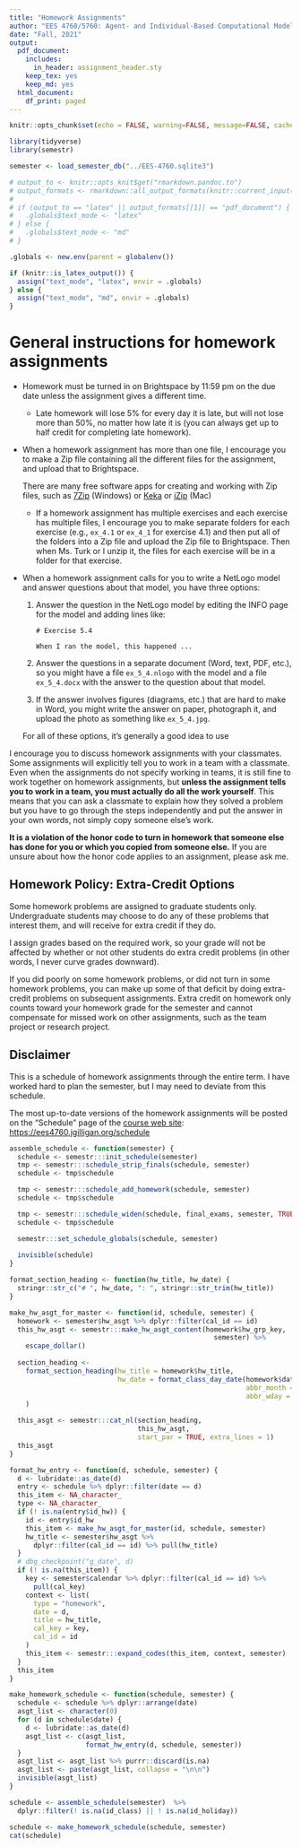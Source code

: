 ```yaml
---
title: "Homework Assignments"
author: "EES 4760/5760: Agent- and Individual-Based Computational Modeling"
date: "Fall, 2021"
output:
  pdf_document: 
    includes:
      in_header: assignment_header.sty
    keep_tex: yes
    keep_md: yes
  html_document:
    df_print: paged
---
```

```r
knitr::opts_chunk$set(echo = FALSE, warning=FALSE, message=FALSE, cache=FALSE)
```
```r
library(tidyverse)
library(semestr)

semester <- load_semester_db("../EES-4760.sqlite3")

# output_to <- knitr::opts_knit$get("rmarkdown.pandoc.to")
# output_formats <- rmarkdown::all_output_formats(knitr::current_input())
# 
# if (output_to == "latex" || output_formats[[1]] == "pdf_document") {
#   .globals$text_mode <- "latex"
# } else {
#   .globals$text_mode <- "md"
# }

.globals <- new.env(parent = globalenv())

if (knitr::is_latex_output()) {
  assign("text_mode", "latex", envir = .globals)
} else {
  assign("text_mode", "md", envir = .globals)
}


```

# General instructions for homework assignments


* Homework must be turned in on Brightspace by 11:59 pm on the 
  due date unless the assignment gives a different time. 
  * Late homework will lose 5% for every day it is late, but will not lose
    more than 50%, no matter how late it is (you can always get up to half
    credit for completing late homework).
* When a homework assignment has more than one file, I encourage you to 
  make a Zip file containing all the different files for the assignment, 
  and upload that to Brightspace.
  
  There are many free software apps for creating and working with Zip files, 
  such as [7Zip](https://www.7-zip.org/) (Windows) or 
  [Keka](https://www.keka.io/en/) or [iZip](https://www.izip.com/) (Mac) 
  * If a homework assignment has multiple exercises and each exercise has
    multiple files, I encourage you to make separate folders for each
    exercise (e.g., `ex_4.1` or `ex_4_1` for exercise 4.1) 
    and then put all of the folders into a Zip file and upload the
    Zip file to Brightspace. Then when Ms. Turk or I unzip it, 
    the files for each exercise will be in a folder for that exercise.
* When a homework assignment calls for you to write a NetLogo
  model and answer questions about that model, you have three options:
  
  1. Answer the question in the NetLogo model by editing the 
     INFO page for the model and adding lines like:
     ```
     # Exercise 5.4
     
     When I ran the model, this happened ...
     ```
  2. Answer the questions in a separate document (Word, text, PDF, etc.), so
     you might have a file `ex_5_4.nlogo` with the model and a file 
     `ex_5_4.docx` with the answer to the question about that model.
  3. If the answer involves figures (diagrams, etc.) that are hard to make in 
     Word, you might write the answer on paper, photograph it, and upload the
     photo as something like `ex_5_4.jpg`.

  For all of these options, it's generally a good idea to use 

I encourage you to discuss homework assignments with your classmates. 
Some assignments will explicitly tell you to work in a team with a classmate. 
Even when the assignments do not specify working in teams, it is still fine to 
work together on homework assignments, but 
**unless the assignment tells you to work in a team, you must actually do all 
the work yourself**. 
This means that you can ask a classmate to explain how they solved a problem 
but you have to go through the steps independently and put the answer in your 
own words, not simply copy someone else's work.

**It is a violation of the honor code to turn in homework that someone 
else has done for you or which you copied from someone else.** 
If you are unsure about how the honor code applies to an assignment, please ask 
me.

## Homework Policy: Extra-Credit Options

Some homework problems are assigned to graduate students only.
Undergraduate students may choose to do any of these problems that interest 
them, and will receive for extra credit if they do.

I assign grades based on the required work, so your grade will not be affected 
by whether or not other students do extra credit problems (in other words, 
I never curve grades downward).

If you did poorly on some homework problems, or did not turn in some homework 
problems, you can make up some of that deficit by doing extra-credit
problems on subsequent assignments. Extra credit on homework only counts toward 
your homework grade for the semester and cannot compensate for missed work on 
other assignments, such as the team project or research project.


## Disclaimer

This is a schedule of homework assignments through the entire term. 
I have worked hard to plan the semester, but I may need to deviate from this 
schedule.

The most up-to-date versions of the homework assignments will be posted on the
"Schedule" page of the 
[course web site](https://ees4760.jgilligan.org/schedule): 
<https://ees4760.jgilligan.org/schedule>

```r
assemble_schedule <- function(semester) {
  schedule <- semestr:::init_schedule(semester)
  tmp <- semestr:::schedule_strip_finals(schedule, semester)
  schedule <- tmp$schedule

  tmp <- semestr:::schedule_add_homework(schedule, semester)
  schedule <- tmp$schedule

  tmp <- semestr:::schedule_widen(schedule, final_exams, semester, TRUE)
  schedule <- tmp$schedule

  semestr:::set_schedule_globals(schedule, semester)
  
  invisible(schedule)
}

format_section_heading <- function(hw_title, hw_date) {
  stringr::str_c("# ", hw_date, ": ", stringr::str_trim(hw_title))
}

make_hw_asgt_for_master <- function(id, schedule, semester) {
  homework <- semester$hw_asgt %>% dplyr::filter(cal_id == id)
  this_hw_asgt <- semestr:::make_hw_asgt_content(homework$hw_grp_key, 
                                                   semester) %>% 
    escape_dollar()
  
  section_heading <-  
    format_section_heading(hw_title = homework$hw_title,
                           hw_date = format_class_day_date(homework$date, 
                                                           abbr_month = TRUE, 
                                                           abbr_wday = TRUE)
    )

  this_asgt <- semestr:::cat_nl(section_heading, 
                                this_hw_asgt,
                                start_par = TRUE, extra_lines = 1)
  this_asgt
}

format_hw_entry <- function(d, schedule, semester) {
  d <- lubridate::as_date(d)
  entry <- schedule %>% dplyr::filter(date == d)
  this_item <- NA_character_
  type <- NA_character_
  if (! is.na(entry$id_hw)) {
    id <- entry$id_hw
    this_item <- make_hw_asgt_for_master(id, schedule, semester)
    hw_title <- semester$hw_asgt %>%
      dplyr::filter(cal_id == id) %>% pull(hw_title)
  } 
  # dbg_checkpoint("g_date", d)
  if (! is.na(this_item)) {
    key <- semester$calendar %>% dplyr::filter(cal_id == id) %>%
      pull(cal_key)
    context <- list(
      type = "homework",
      date = d,
      title = hw_title,
      cal_key = key,
      cal_id = id
    )
    this_item <- semestr:::expand_codes(this_item, context, semester)
  }
  this_item
}

make_homework_schedule <- function(schedule, semester) {
  schedule <- schedule %>% dplyr::arrange(date)
  asgt_list <- character(0)
  for (d in schedule$date) {
    d <- lubridate::as_date(d)
    asgt_list <- c(asgt_list, 
                   format_hw_entry(d, schedule, semester))
  }
  asgt_list <- asgt_list %>% purrr::discard(is.na)
  asgt_list <- paste(asgt_list, collapse = "\n\n")
  invisible(asgt_list)
}

```
```r
schedule <- assemble_schedule(semester)  %>%
  dplyr::filter(! is.na(id_class) || ! is.na(id_holiday))

schedule <- make_homework_schedule(schedule, semester)
cat(schedule)
```

